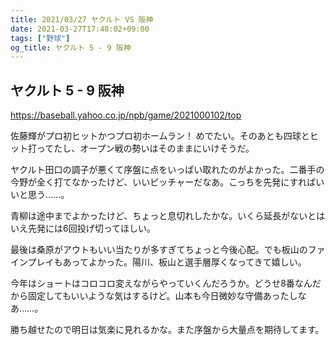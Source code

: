 ```yaml
---
title: 2021/03/27 ヤクルト VS 阪神
date: 2021-03-27T17:48:02+09:00
tags: ["野球"]
og_title: ヤクルト 5 - 9 阪神
---
```


## ヤクルト 5 - 9 阪神

https://baseball.yahoo.co.jp/npb/game/2021000102/top

佐藤輝がプロ初ヒットかつプロ初ホームラン！ めでたい。そのあとも四球とヒット打ってたし、オープン戦の勢いはそのままにいけそうだ。

ヤクルト田口の調子が悪くて序盤に点をいっぱい取れたのがよかった。二番手の今野が全く打てなかったけど、いいピッチャーだなあ。こっちを先発にすればいいと思う……。

青柳は途中までよかったけど、ちょっと息切れしたかな。いくら延長がないとはいえ先発には6回投げ切ってほしい。

最後は桑原がアウトもいい当たりが多すぎてちょっと今後心配。でも板山のファインプレイもあってよかった。陽川、板山と選手層厚くなってきて嬉しい。

今年はショートはコロコロ変えながらやっていくんだろうか。どうせ8番なんだから固定してもいいような気はするけど。山本も今日微妙な守備あったしなあ……。

勝ち越せたので明日は気楽に見れるかな。また序盤から大量点を期待してます。